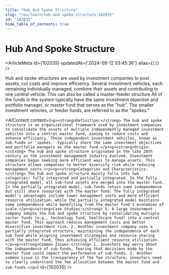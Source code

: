 ```yaml
---
title: "Hub And Spoke Structure"
slug: "/en/learn/hub-and-spoke-structure-102035"
id: "102035"
hide_table_of_contents: true
---
```



# Hub And Spoke Structure

<ArticleMeta id={102035} updatedAt={'2024-09-12 03:45:36'} alias={`[]`} />
<div className='border-solid border-b border-t-0 my-4 border-[var(--ifm-color-gray-300)]' />

Hub and spoke structures are used by investment companies to pool assets, cut costs and improve efficiency. Several investment vehicles, each remaining individually managed, combine their assets and contributing to one central vehicle. This can also be called a master-feeder structure.All of the funds in the system typically have the same investment objective and portfolio manager, or master fund that serves as the "hub". The smaller investment vehicles, or feeder funds, are referred to as the "spokes."

<AIContent content={`<p><strong>Definition:</strong> The hub and spoke structure is an organizational framework used by investment companies to consolidate the assets of multiple independently managed investment vehicles into a central master fund, aiming to reduce costs and enhance efficiency. These independent investment vehicles, known as sub-funds or 'spokes,' typically share the same investment objectives and portfolio managers as the master fund.</p><p><strong>Origin:</strong> The hub and spoke structure originated in the late 20th century as the investment management industry evolved. Investment companies began seeking more efficient ways to manage assets. This structure allows companies to better diversify risk while reducing management costs.</p><p><strong>Categories and Characteristics:</strong> The hub and spoke structure mainly falls into two categories: fully integrated and partially integrated. In the fully integrated model, all sub-fund assets are merged into the master fund. In the partially integrated model, sub-funds retain some independence but still share resources with the master fund. The fully integrated model's advantages include lower management costs and more efficient resource utilization, while the partially integrated model maintains some independence while benefiting from the master fund's economies of scale.</p><p><strong>Case Studies:</strong> 1. A large investment company adopts the hub and spoke structure by consolidating multiple sector funds (e.g., technology fund, healthcare fund) into a central master fund. This approach reduces management costs and better diversifies investment risk. 2. Another investment company uses a partially integrated structure, maintaining the independence of each sub-fund while aligning investment strategies and resource sharing with the master fund, thus achieving efficient resource utilization.</p><p><strong>Common Issues:</strong> 1. Investors may worry about the independence of sub-funds, fearing that decisions made by the master fund could impact the performance of sub-funds. 2. Another common issue is the transparency of the fee structure; investors need to clearly understand the fee allocation between the master fund and sub-funds.</p>`} id={102035} />

